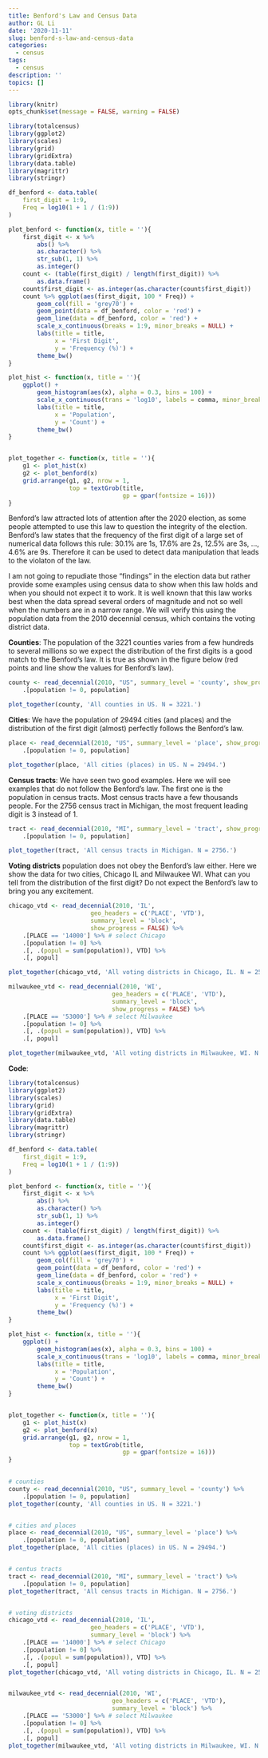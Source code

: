 ```yaml
---
title: Benford's Law and Census Data
author: GL Li
date: '2020-11-11'
slug: benford-s-law-and-census-data
categories:
  - census
tags:
  - census
description: ''
topics: []
---
```


```r
library(knitr)
opts_chunk$set(message = FALSE, warning = FALSE)

library(totalcensus)
library(ggplot2)
library(scales)
library(grid)
library(gridExtra)
library(data.table)
library(magrittr)
library(stringr)

df_benford <- data.table(
    first_digit = 1:9,
    Freq = log10(1 + 1 / (1:9))
)

plot_benford <- function(x, title = ''){
    first_digit <- x %>%
        abs() %>%
        as.character() %>%
        str_sub(1, 1) %>%
        as.integer()
    count <- (table(first_digit) / length(first_digit)) %>%
        as.data.frame()
    count$first_digit <- as.integer(as.character(count$first_digit))
    count %>% ggplot(aes(first_digit, 100 * Freq)) +
        geom_col(fill = 'grey70') +
        geom_point(data = df_benford, color = 'red') +
        geom_line(data = df_benford, color = 'red') +
        scale_x_continuous(breaks = 1:9, minor_breaks = NULL) +
        labs(title = title,
             x = 'First Digit',
             y = 'Frequency (%)') +
        theme_bw()
}

plot_hist <- function(x, title = ''){
    ggplot() +
        geom_histogram(aes(x), alpha = 0.3, bins = 100) +
        scale_x_continuous(trans = 'log10', labels = comma, minor_breaks = NULL) +
        labs(title = title,
             x = 'Population',
             y = 'Count') +
        theme_bw()
}


plot_together <- function(x, title = ''){
    g1 <- plot_hist(x)
    g2 <- plot_benford(x)
    grid.arrange(g1, g2, nrow = 1,
                 top = textGrob(title,
                                gp = gpar(fontsize = 16)))
}
```


Benford's law attracted lots of attention after the 2020 election, as some people attempted to use this law to question the integrity of the election. Benford's law states that the frequency of the first digit of a large set of numerical data follows this rule: 30.1% are 1s, 17.6% are 2s, 12.5% are 3s, ..., 4.6% are 9s. Therefore it can be used to detect data manipulation that leads to the violaton of the law. 

I am not going to repudiate those "findings" in the election data but rather provide some examples using census data to show when this law holds and when you should not expect it to work. It is well known that this law works best when the data spread several orders of magnitude and not so well when the numbers are in a narrow range. We will verify this using the population data from the 2010 decennial census, which contains the voting district data. 

**Counties**: The population of the 3221 counties varies from a few hundreds to several millions so we expect the distribution of the first digits is a good match to the Benford's law. It is true as shown in the figure below (red points and line show the values for Benford's law).

```r
county <- read_decennial(2010, "US", summary_level = 'county', show_progress = FALSE) %>%
    .[population != 0, population]

plot_together(county, 'All counties in US. N = 3221.')
```


**Cities**: We have the population of 29494 cities (and places) and the distribution of the first digit (almost) perfectly follows the Benford's law.

```r
place <- read_decennial(2010, "US", summary_level = 'place', show_progress = FALSE) %>%
    .[population != 0, population]

plot_together(place, 'All cities (places) in US. N = 29494.')
```

**Census tracts**: We have seen two good examples. Here we will see examples that do not follow the Benford's law. The first one is the population in census tracts. Most census tracts have a few thousands people. For the 2756 census tract in Michigan, the most frequent leading digit is 3 instead of 1.

```r
tract <- read_decennial(2010, "MI", summary_level = 'tract', show_progress = FALSE) %>%
    .[population != 0, population]

plot_together(tract, 'All census tracts in Michigan. N = 2756.')
```

**Voting districts** population does not obey the Benford's law either. Here we show the data for two cities, Chicago IL and Milwaukee WI. What can you tell from the distribution of the first digit? Do not expect the Benford's law to bring you any excitement.

```r
chicago_vtd <- read_decennial(2010, 'IL', 
                       geo_headers = c('PLACE', 'VTD'), 
                       summary_level = 'block',
                       show_progress = FALSE) %>%
    .[PLACE == '14000'] %>% # select Chicago
    .[population != 0] %>%
    .[, .(popul = sum(population)), VTD] %>%
    .[, popul]

plot_together(chicago_vtd, 'All voting districts in Chicago, IL. N = 2572.')
```

```r
milwaukee_vtd <- read_decennial(2010, 'WI', 
                             geo_headers = c('PLACE', 'VTD'), 
                             summary_level = 'block',
                             show_progress = FALSE) %>%
    .[PLACE == '53000'] %>% # select Milwaukee
    .[population != 0] %>%
    .[, .(popul = sum(population)), VTD] %>%
    .[, popul]

plot_together(milwaukee_vtd, 'All voting districts in Milwaukee, WI. N = 315.')
```



**Code**:

```r
library(totalcensus)
library(ggplot2)
library(scales)
library(grid)
library(gridExtra)
library(data.table)
library(magrittr)
library(stringr)

df_benford <- data.table(
    first_digit = 1:9,
    Freq = log10(1 + 1 / (1:9))
)

plot_benford <- function(x, title = ''){
    first_digit <- x %>%
        abs() %>%
        as.character() %>%
        str_sub(1, 1) %>%
        as.integer()
    count <- (table(first_digit) / length(first_digit)) %>%
        as.data.frame()
    count$first_digit <- as.integer(as.character(count$first_digit))
    count %>% ggplot(aes(first_digit, 100 * Freq)) +
        geom_col(fill = 'grey70') +
        geom_point(data = df_benford, color = 'red') +
        geom_line(data = df_benford, color = 'red') +
        scale_x_continuous(breaks = 1:9, minor_breaks = NULL) +
        labs(title = title,
             x = 'First Digit',
             y = 'Frequency (%)') +
        theme_bw()
}

plot_hist <- function(x, title = ''){
    ggplot() +
        geom_histogram(aes(x), alpha = 0.3, bins = 100) +
        scale_x_continuous(trans = 'log10', labels = comma, minor_breaks = NULL) +
        labs(title = title,
             x = 'Population',
             y = 'Count') +
        theme_bw()
}


plot_together <- function(x, title = ''){
    g1 <- plot_hist(x)
    g2 <- plot_benford(x)
    grid.arrange(g1, g2, nrow = 1,
                 top = textGrob(title,
                                gp = gpar(fontsize = 16)))
}
    

# counties                
county <- read_decennial(2010, "US", summary_level = 'county') %>%
    .[population != 0, population]
plot_together(county, 'All counties in US. N = 3221.')


# cities and places
place <- read_decennial(2010, "US", summary_level = 'place') %>%
    .[population != 0, population]
plot_together(place, 'All cities (places) in US. N = 29494.')


# centus tracts
tract <- read_decennial(2010, "MI", summary_level = 'tract') %>%
    .[population != 0, population]
plot_together(tract, 'All census tracts in Michigan. N = 2756.')


# voting districts
chicago_vtd <- read_decennial(2010, 'IL', 
                       geo_headers = c('PLACE', 'VTD'), 
                       summary_level = 'block') %>%
    .[PLACE == '14000'] %>% # select Chicago
    .[population != 0] %>%
    .[, .(popul = sum(population)), VTD] %>%
    .[, popul]
plot_together(chicago_vtd, 'All voting districts in Chicago, IL. N = 2572.')


milwaukee_vtd <- read_decennial(2010, 'WI', 
                             geo_headers = c('PLACE', 'VTD'), 
                             summary_level = 'block') %>%
    .[PLACE == '53000'] %>% # select Milwaukee
    .[population != 0] %>%
    .[, .(popul = sum(population)), VTD] %>%
    .[, popul]
plot_together(milwaukee_vtd, 'All voting districts in Milwaukee, WI. N = 315.')
```

